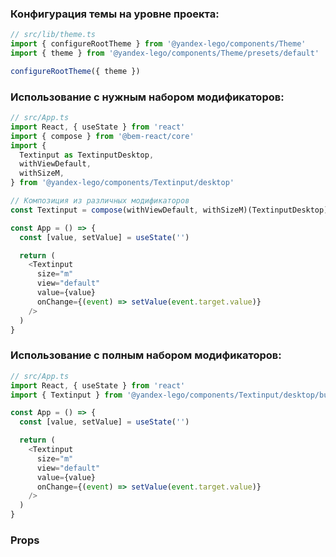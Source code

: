 
### Конфигурация темы на уровне проекта:

```ts
// src/lib/theme.ts
import { configureRootTheme } from '@yandex-lego/components/Theme'
import { theme } from '@yandex-lego/components/Theme/presets/default'

configureRootTheme({ theme })
```

### Использование с нужным набором модификаторов:

```ts
// src/App.ts
import React, { useState } from 'react'
import { compose } from '@bem-react/core'
import {
  Textinput as TextinputDesktop,
  withViewDefault,
  withSizeM,
} from '@yandex-lego/components/Textinput/desktop'

// Композиция из различных модификаторов
const Textinput = compose(withViewDefault, withSizeM)(TextinputDesktop)

const App = () => {
  const [value, setValue] = useState('')

  return (
    <Textinput
      size="m"
      view="default"
      value={value}
      onChange={(event) => setValue(event.target.value)}
    />
  )
}
```

### Использование с полным набором модификаторов:

```ts
// src/App.ts
import React, { useState } from 'react'
import { Textinput } from '@yandex-lego/components/Textinput/desktop/bundle'

const App = () => {
  const [value, setValue] = useState('')

  return (
    <Textinput
      size="m"
      view="default"
      value={value}
      onChange={(event) => setValue(event.target.value)}
    />
  )
}
```

### Props

<PropsTable props={textinputProps} />
